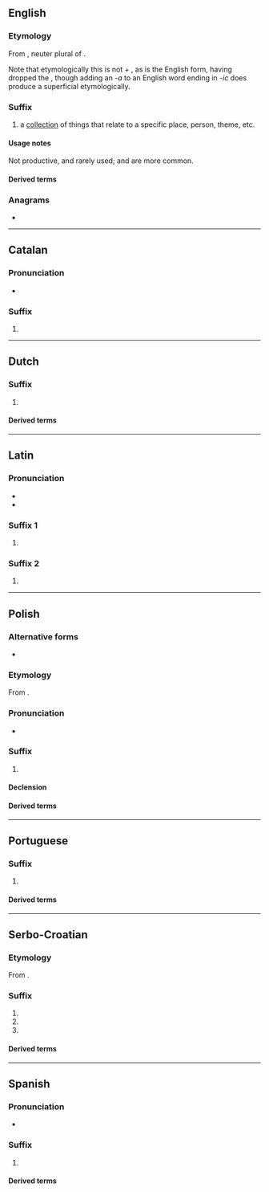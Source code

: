 {{also|ica|ICA|iĉa|icã|iça}}
==English==

===Etymology===
From {{bor|en|la|-ica}}, neuter plural of {{m|la|-icus}}.

Note that etymologically this is not {{m|en|-ic}} + {{m|la|-a||(plural ending)}}, as {{m|en|-ic}} is the English form, having dropped the {{m|la|-um}}, though adding an ''-a'' to an English word ending in ''-ic'' does produce a superficial etymologically.

===Suffix===
{{en-suffix}}

# a [[collection]] of things that relate to a specific place, person, theme, etc.
#: {{syn|en|-ana|-iana|-ia}}

====Usage notes====
Not productive, and rarely used; {{m|en|-ana}} and {{m|en|-ia}} are more common.

====Derived terms====
{{suffixsee|en}}
{{col2|en
|erotica
|Hebraica
}}

===Anagrams===
* {{anagrams|en|a=aci|ACI|C. I. A.|C.I.A.|CAI|CIA|Cai|Cai.|Cài}}

----

==Catalan==

===Pronunciation===
* {{ca-IPA}}

===Suffix===
{{head|ca|suffix}}

# {{feminine singular of|ca|-ic}}

----

==Dutch==

===Suffix===
{{head|nl|suffix}}

# {{female equivalent of|nl|-icus}}

====Derived terms====
{{suffixsee|nl}}

----

==Latin==

===Pronunciation===
* {{la-IPA|ann=1}}
* {{la-IPA|-icā|ann=1}}

===Suffix 1===
{{la-suffix-form|-ica}}

# {{inflection of|la|-icus||nom//voc|f|s|;|nom//acc//voc|n|p}}

===Suffix 2===
{{la-suffix-form|-icā}}

# {{inflection of|la|-icus||abl|f|s}}

----

==Polish==

===Alternative forms===
* {{alter|pl|-yca}}

===Etymology===
From {{inh|pl|sla-pro|*-ica}}.

===Pronunciation===
* {{pl-IPA}}

===Suffix===
{{head|pl|suffix|g=f}}

# {{non-gloss definition|Forms feminine nouns, especially pejoratives and augmentatives}}

====Declension====
{{pl-decl-noun-f}}

====Derived terms====
{{suffixsee|pl}}

----

==Portuguese==

===Suffix===
{{head|pt|suffix form}}

# {{feminine singular of|pt|-ico}}

====Derived terms====
{{suffixsee|pt}}

----

==Serbo-Croatian==

===Etymology===
From {{inh|sh|sla-pro|*-ica}}.

===Suffix===
{{sh-suffix}}

# {{non-gloss definition|Suffix appended to words to create a feminine noun, commonly used for forming [[diminutives]].}}
# {{non-gloss definition|Suffix appended to words to create a masculine or feminine noun, usually a [[pejorative]].}}
# {{female equivalent of|sh|-ik|POS=suffix}}

====Derived terms====
{{suffixsee|sh}}
{{col2|sh
|-arica
|-čica
}}

----

==Spanish==

===Pronunciation===
* {{es-IPA}}

===Suffix===
{{head|es|suffix form}}

# {{feminine singular of|es|-ico}}

====Derived terms====
{{suffixsee|es}}